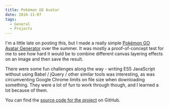 ```yaml
---
title: Pokémon GO Avatar
date: 2016-11-07
tags:
  - General
  - Projects
---
```


I'm a little late on posting this, but I made a really simple [Pokémon GO Avatar Generator](/pokemon) over the summer. It was mostly a proof-of-concept test for me to see how hard it would be to combine different canvas layering effects on an image and then save the result.

There were some fun challenges along the way - writing ES5 JavaScript without using Babel / jQuery / other similar tools was interesting, as was circumventing Google Chrome limits on file size when downloading something. They were a lot of fun to work through though, and I learned a lot because of them.

You can find the [source code for the project](https://github.com/IanMitchell/ianmitchell.io/tree/master/projects/pokemon) on GitHub.
